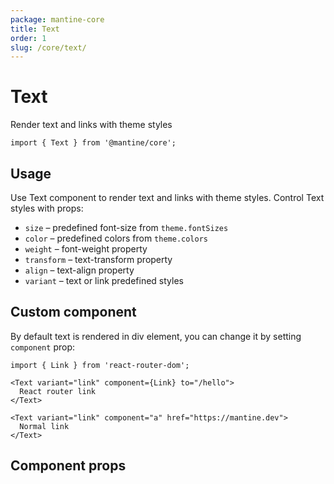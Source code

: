 ```yaml
---
package: mantine-core
title: Text
order: 1
slug: /core/text/
---
```



# Text

Render text and links with theme styles

<PageHeader source="mantine-core/src/Text/Text.tsx" docs="core/Text.mdx" package="@mantine/core" />

```tsx
import { Text } from '@mantine/core';
```

## Usage

Use Text component to render text and links with theme styles. Control Text styles with props:

- `size` – predefined font-size from `theme.fontSizes`
- `color` – predefined colors from `theme.colors`
- `weight` – font-weight property
- `transform` – text-transform property
- `align` – text-align property
- `variant` – text or link predefined styles

<TextBaseDemo />

## Custom component

By default text is rendered in div element, you can change it by setting `component` prop:

```tsx
import { Link } from 'react-router-dom';

<Text variant="link" component={Link} to="/hello">
  React router link
</Text>

<Text variant="link" component="a" href="https://mantine.dev">
  Normal link
</Text>
```

## Component props

<PropsTable component="Text" />

